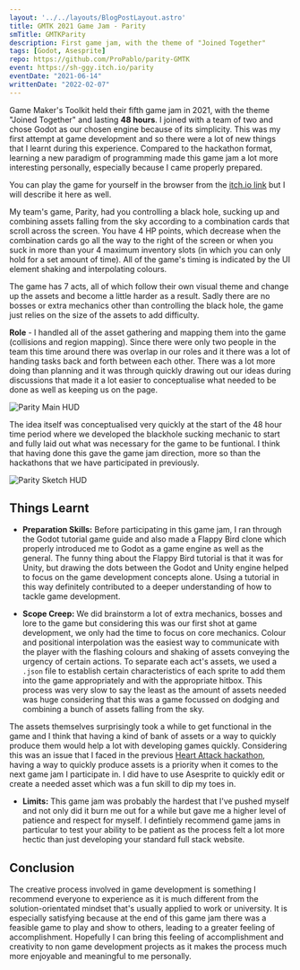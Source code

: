 ```yaml
---
layout: '../../layouts/BlogPostLayout.astro'
title: GMTK 2021 Game Jam - Parity
smTitle: GMTKParity
description: First game jam, with the theme of "Joined Together"
tags: [Godot, Asesprite]
repo: https://github.com/ProPablo/parity-GMTK
event: https://sh-ggy.itch.io/parity
eventDate: "2021-06-14"
writtenDate: "2022-02-07"
---
```



Game Maker's Toolkit held their fifth game jam in 2021, with the theme "Joined Together" and lasting **48 hours**. I joined with a team of two and chose Godot as our chosen engine because of its simplicity. This was my first attempt at game development and so there were a lot of new things that I learnt during this experience. Compared to the hackathon format, learning a new paradigm of programming made this game jam a lot more interesting personally, especially because I came properly prepared. 

You can play the game for yourself in the browser from the [itch.io link](https://sh-ggy.itch.io/parity) but I will describe it here as well.

My team's game, Parity, had you controlling a black hole, sucking up and combining assets falling from the sky according to a combination cards that scroll across the screen. You have 4 HP points, which decrease when the combination cards go all the way to the right of the screen or when you suck in more than your 4 maximum inventory slots (in which you can only hold for a set amount of time). All of the game's timing is indicated by the UI element shaking and interpolating colours. 

The game has 7 acts, all of which follow their own visual theme and change up the assets and become a little harder as a result. Sadly there are no bosses or extra mechanics other than controlling the black hole, the game just relies on the size of the assets to add difficulty. 

**Role** - I handled all of the asset gathering and mapping them into the game (collisions and region mapping). Since there were only two people in the team this time around there was overlap in our roles and it there was a lot of handing tasks back and forth between each other. There was a lot more doing than planning and it was through quickly drawing out our ideas during discussions that made it a lot easier to conceptualise what needed to be done as well as keeping us on the page.   

![Parity Main HUD](/blog/GMTKParity/game.png "game")

The idea itself was conceptualised very quickly at the start of the 48 hour time period where we developed the blackhole sucking mechanic to start and fully laid out what was necessary for the game to be funtional. I think that having done this gave the game jam direction, more so than the hackathons that we have participated in previously. 

![Parity Sketch HUD](/blog/GMTKParity/sketch.png "sketch")

## Things Learnt	
 - **Preparation Skills:** Before participating in this game jam, I ran through the Godot tutorial game guide and also made a Flappy Bird clone which properly introduced me to Godot as a game engine as well as the general. The funny thing about the Flappy Bird tutorial is that it was for Unity, but drawing the dots between the Godot and Unity engine helped to focus on the game development concepts alone. Using a tutorial in this way definitely contributed to a deeper understanding of how to tackle game development.

 - **Scope Creep:** We did brainstorm a lot of extra mechanics, bosses and lore to the game but considering this was our first shot at game development, we only had the time to focus on core mechanics. Colour and positional interpolation was the easiest way to communicate with the player with the flashing colours and shaking of assets conveying the urgency of certain actions. To separate each act's assets, we used a `.json` file to establish certain characteristics of each sprite to add them into the game appropriately and with the appropriate hitbox. This process was very slow to say the least as the amount of assets needed was huge considering that this was a game focussed on dodging and combining a bunch of assets falling from the sky. 

 The assets themselves surprisingly took a while to get functional in the game and I think that having a kind of bank of assets or a way to quickly produce them would help a lot with developing games quickly. Considering this was an issue that I faced in the previous [Heart Attack hackathon](/posts/3-uqcsha), having a way to quickly produce assets is a priority when it comes to the next game jam I participate in. I did have to use Asesprite to quickly edit or create a needed asset which was a fun skill to dip my toes in.

 - **Limits:** This game jam was probably the hardest that I've pushed myself and not only did it burn me out for a while but gave me a higher level of patience and respect for myself. I defintiely recommend game jams in particular to test your ability to be patient as the process felt a lot more hectic than just developing your standard full stack website. 

## Conclusion
The creative process involved in game development is something I recommend everyone to experience as it is much different from the solution-orientated mindset that's usually applied to work or university. It is especially satisfying because at the end of this game jam there was a feasible game to play and show to others, leading to a greater feeling of accomplishment. Hopefully I can bring this feeling of accomplishment and creativity to non game development projects as it makes the process much more enjoyable and meaningful to me personally.

